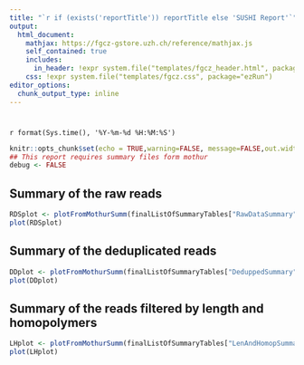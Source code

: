 ```yaml
---
title: "`r if (exists('reportTitle')) reportTitle else 'SUSHI Report'`"
output: 
  html_document:
    mathjax: https://fgcz-gstore.uzh.ch/reference/mathjax.js
    self_contained: true
    includes:
      in_header: !expr system.file("templates/fgcz_header.html", package="ezRun")
    css: !expr system.file("templates/fgcz.css", package="ezRun")
editor_options: 
  chunk_output_type: inline
---
```


# {.tabset}

`r format(Sys.time(), '%Y-%m-%d %H:%M:%S')`

```r
knitr::opts_chunk$set(echo = TRUE,warning=FALSE, message=FALSE,out.width="70%")
## This report requires summary files form mothur
debug <- FALSE
```


## Summary of the raw reads
```r
RDSplot <- plotFromMothurSumm(finalListOfSummaryTables["RawDataSummary"]$RawDataSummary)
plot(RDSplot)
```

## Summary of the deduplicated reads
```r
DDplot <- plotFromMothurSumm(finalListOfSummaryTables["DeduppedSummary"]$DeduppedSummary)
plot(DDplot)
```

## Summary of the reads filtered by length and homopolymers
```r
LHplot <- plotFromMothurSumm(finalListOfSummaryTables["LenAndHomopSummary"]$LenAndHomopSummary)
plot(LHplot)
```
